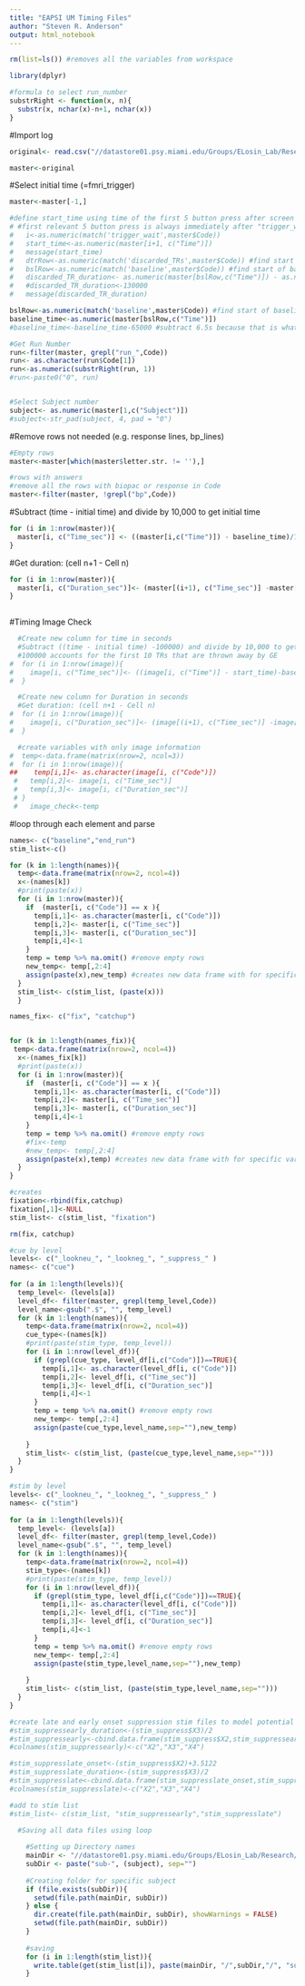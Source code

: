 ---
title: "EAPSI UM Timing Files"
author: "Steven R. Anderson"
output: html_notebook
---


```{r}
rm(list=ls()) #removes all the variables from workspace

library(dplyr)

#formula to select run_number
substrRight <- function(x, n){
  substr(x, nchar(x)-n+1, nchar(x))
}
```


#Import log

```{r load data, echo=FALSE, message=FALSE, warning=FALSE, cache=FALSE}
original<- read.csv("//datastore01.psy.miami.edu/Groups/ELosin_Lab/Research/Research_Projects/EAPSI_Miami/Data_Files/Presentation_logfiles_CSV/0031-EAPSI_Scan_Task2_7_11_18_EN_Run3.csv")

master<-original

```

#Select initial time (=fmri_trigger)
```{r}
master<-master[-1,]

#define start_time using time of the first 5 button press after screen trigger_wait
# #first relevant 5 button press is always immediately after "trigger_wait"
#   i<-as.numeric(match('trigger_wait',master$Code))
#   start_time<-as.numeric(master[i+1, c("Time")])
#   message(start_time)
#   dtrRow<-as.numeric(match('discarded_TRs',master$Code)) #find start of discarded TRs
#   bslRow<-as.numeric(match('baseline',master$Code)) #find start of baseline
#   discarded_TR_duration<- as.numeric(master[bslRow,c("Time")]) - as.numeric(master[dtrRow,c("Time")])
#   #discarded_TR_duration<-130000
#   message(discarded_TR_duration)

bslRow<-as.numeric(match('baseline',master$Code)) #find start of baseline
baseline_time<-as.numeric(master[bslRow,c("Time")])
#baseline_time<-baseline_time-65000 #subtract 6.5s because that is what the discarded TR duration should have been, as it's TR=1.3x5=6.5

#Get Run Number
run<-filter(master, grepl("run_",Code))
run<- as.character(run$Code[1])
run<-as.numeric(substrRight(run, 1))
#run<-paste0("0", run)


#Select Subject number
subject<- as.numeric(master[1,c("Subject")])
#subject<-str_pad(subject, 4, pad = "0")

```

#Remove rows not needed (e.g. response lines, bp_lines)
```{r}
#Empty rows
master<-master[which(master$letter.str. != ''),]

#rows with answers
#remove all the rows with biopac or response in Code
master<-filter(master, !grepl("bp",Code))

```

#Subtract (time - initial time) and divide by 10,000 to get initial time
```{r}
for (i in 1:nrow(master)){
  master[i, c("Time_sec")] <- ((master[i,c("Time")]) - baseline_time)/10000
}

```

#Get duration: (cell n+1 - Cell n)
```{r}
for (i in 1:nrow(master)){
  master[i, c("Duration_sec")]<- (master[(i+1), c("Time_sec")] -master[(i), c("Time_sec")])
}
  
```

#Timing Image Check
```{r}
  #Create new column for time in seconds
  #Subtract ((time - initial time) -100000) and divide by 10,000 to get initial time
  #100000 accounts for the first 10 TRs that are thrown away by GE
#  for (i in 1:nrow(image)){
#    image[i, c("Time_sec")]<- ((image[i, c("Time")] - start_time)-baseline_time)/10000
#  }

  #Create new column for Duration in seconds
  #Get duration: (cell n+1 - Cell n)
#  for (i in 1:nrow(image)){
#    image[i, c("Duration_sec")]<- (image[(i+1), c("Time_sec")] -image[(i), c("Time_sec")])
#  }

  #create variables with only image information
#  temp<-data.frame(matrix(nrow=2, ncol=3))
#  for (i in 1:nrow(image)){ 
##    temp[i,1]<- as.character(image[i, c("Code")])
 #   temp[i,2]<- image[i, c("Time_sec")]
 #   temp[i,3]<- image[i, c("Duration_sec")]
 # }
 #   image_check<-temp
```

#loop through each element and parse
```{r}
names<- c("baseline","end_run")
stim_list<-c()

for (k in 1:length(names)){
  temp<-data.frame(matrix(nrow=2, ncol=4))
  x<-(names[k]) 
  #print(paste(x))
  for (i in 1:nrow(master)){
    if  (master[i, c("Code")] == x ){
      temp[i,1]<- as.character(master[i, c("Code")])
      temp[i,2]<- master[i, c("Time_sec")]
      temp[i,3]<- master[i, c("Duration_sec")]
      temp[i,4]<-1
    }
    temp = temp %>% na.omit() #remove empty rows
    new_temp<- temp[,2:4]
    assign(paste(x),new_temp) #creates new data frame with for specific variable
  }
  stim_list<- c(stim_list, (paste(x)))
  }
```


```{r}
names_fix<- c("fix", "catchup")


for (k in 1:length(names_fix)){
 temp<-data.frame(matrix(nrow=2, ncol=4))
  x<-(names_fix[k]) 
  #print(paste(x))
  for (i in 1:nrow(master)){
    if  (master[i, c("Code")] == x ){
      temp[i,1]<- as.character(master[i, c("Code")])
      temp[i,2]<- master[i, c("Time_sec")]
      temp[i,3]<- master[i, c("Duration_sec")]
      temp[i,4]<-1
    }
    temp = temp %>% na.omit() #remove empty rows
    #fix<-temp
    #new_temp<- temp[,2:4]
    assign(paste(x),temp) #creates new data frame with for specific variable
  }
}

#creates 
fixation<-rbind(fix,catchup)
fixation[,1]<-NULL
stim_list<- c(stim_list, "fixation")

rm(fix, catchup)
```

```{r}
#cue by level
levels<- c("_lookneu_", "_lookneg_", "_suppress_" )
names<- c("cue")
    
for (a in 1:length(levels)){
  temp_level<- (levels[a])
  level_df<- filter(master, grepl(temp_level,Code))
  level_name<-gsub(".$", "", temp_level) 
  for (k in 1:length(names)){
    temp<-data.frame(matrix(nrow=2, ncol=4))
    cue_type<-(names[k])
    #print(paste(stim_type, temp_level))
    for (i in 1:nrow(level_df)){
      if (grepl(cue_type, level_df[i,c("Code")])==TRUE){
        temp[i,1]<- as.character(level_df[i, c("Code")])
        temp[i,2]<- level_df[i, c("Time_sec")]
        temp[i,3]<- level_df[i, c("Duration_sec")]
        temp[i,4]<-1
      }
      temp = temp %>% na.omit() #remove empty rows
      new_temp<- temp[,2:4]
      assign(paste(cue_type,level_name,sep=""),new_temp)
      
    }
    stim_list<- c(stim_list, (paste(cue_type,level_name,sep="")))
  }
}

```


```{r}
#stim by level
levels<- c("_lookneu_", "_lookneg_", "_suppress_" )
names<- c("stim")
    
for (a in 1:length(levels)){
  temp_level<- (levels[a])
  level_df<- filter(master, grepl(temp_level,Code))
  level_name<-gsub(".$", "", temp_level) 
  for (k in 1:length(names)){
    temp<-data.frame(matrix(nrow=2, ncol=4))
    stim_type<-(names[k])
    #print(paste(stim_type, temp_level))
    for (i in 1:nrow(level_df)){
      if (grepl(stim_type, level_df[i,c("Code")])==TRUE){
        temp[i,1]<- as.character(level_df[i, c("Code")])
        temp[i,2]<- level_df[i, c("Time_sec")]
        temp[i,3]<- level_df[i, c("Duration_sec")]
        temp[i,4]<-1
      }
      temp = temp %>% na.omit() #remove empty rows
      new_temp<- temp[,2:4]
      assign(paste(stim_type,level_name,sep=""),new_temp)
      
    }
    stim_list<- c(stim_list, (paste(stim_type,level_name,sep="")))
  }
}

```

```{r}
#create late and early onset suppression stim files to model potential late onset suppression effects
#stim_suppressearly_duration<-(stim_suppress$X3)/2
#stim_suppressearly<-cbind.data.frame(stim_suppress$X2,stim_suppressearly_duration,stim_suppress$X4)
#colnames(stim_suppressearly)<-c("X2","X3","X4")

#stim_suppresslate_onset<-(stim_suppress$X2)+3.5122
#stim_suppresslate_duration<-(stim_suppress$X3)/2
#stim_suppresslate<-cbind.data.frame(stim_suppresslate_onset,stim_suppresslate_duration,stim_suppress$X4)
#colnames(stim_suppresslate)<-c("X2","X3","X4")

#add to stim list
#stim_list<- c(stim_list, "stim_suppressearly","stim_suppresslate")

```

```{r}
  #Saving all data files using loop
    
    #Setting up Directory names
    mainDir <- "//datastore01.psy.miami.edu/Groups/ELosin_Lab/Research/Research_Projects/EAPSI_Miami/Data_Files/Timing_Files"
    subDir <- paste("sub-", (subject), sep="")
    
    #Creating folder for specific subject
    if (file.exists(subDir)){
      setwd(file.path(mainDir, subDir))
    } else {
      dir.create(file.path(mainDir, subDir), showWarnings = FALSE)
      setwd(file.path(mainDir, subDir))
    }
    
    #saving
    for (i in 1:length(stim_list)){
      write.table(get(stim_list[i]), paste(mainDir, "/",subDir,"/", "sub-",(subject), "_","task-02","_", "run-0",(run),"_",(stim_list)[i], "_","events",".tsv", sep = ""), col.names = FALSE, row.names = FALSE, sep = "\t", quote = FALSE)
    } 

    
```



